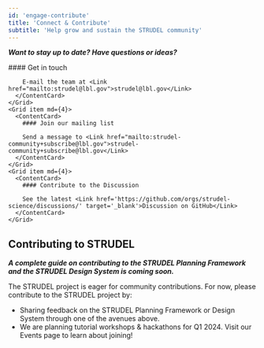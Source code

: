 ```yaml
---
id: 'engage-contribute'
title: 'Connect & Contribute'
subtitle: 'Help grow and sustain the STRUDEL community'
---
```


<Hero>

***Want to stay up to date? Have questions or ideas?***

<Grid container spacing={4}>
    <Grid item md={4}>
      <ContentCard>
        #### Get in touch

        E-mail the team at <Link href="mailto:strudel@lbl.gov">strudel@lbl.gov</Link>
      </ContentCard>
    </Grid>
    <Grid item md={4}>
      <ContentCard>
        #### Join our mailing list

        Send a message to <Link href="mailto:strudel-community+subscribe@lbl.gov">strudel-community+subscribe@lbl.gov</Link>
      </ContentCard>
    </Grid>
    <Grid item md={4}>
      <ContentCard>
        #### Contribute to the Discussion

        See the latest <Link href='https://github.com/orgs/strudel-science/discussions/' target='_blank'>Discussion on GitHub</Link>
      </ContentCard>
    </Grid>
  </Grid>

</Hero>

<PageContainer>


## Contributing to STRUDEL
***A complete guide on contributing to the STRUDEL Planning Framework and the STRUDEL Design System is coming soon.***

The STRUDEL project is eager for community contributions. For now, please contribute to the STRUDEL project by:

- Sharing feedback on the STRUDEL Planning Framework or Design System through one of the avenues above. 
- We are planning tutorial workshops & hackathons for Q1 2024. Visit our <Link href='/engage/events'>Events</Link> page to learn about joining!
</PageContainer>